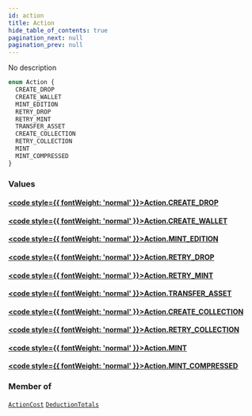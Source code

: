 ```yaml
---
id: action
title: Action
hide_table_of_contents: true
pagination_next: null
pagination_prev: null
---
```








No description

```graphql
enum Action {
  CREATE_DROP
  CREATE_WALLET
  MINT_EDITION
  RETRY_DROP
  RETRY_MINT
  TRANSFER_ASSET
  CREATE_COLLECTION
  RETRY_COLLECTION
  MINT
  MINT_COMPRESSED
}
```


### Values

#### [<code style={{ fontWeight: 'normal' }}>Action.<b>CREATE_DROP</b></code>](#) 
> 
> 

#### [<code style={{ fontWeight: 'normal' }}>Action.<b>CREATE_WALLET</b></code>](#) 
> 
> 

#### [<code style={{ fontWeight: 'normal' }}>Action.<b>MINT_EDITION</b></code>](#) 
> 
> 

#### [<code style={{ fontWeight: 'normal' }}>Action.<b>RETRY_DROP</b></code>](#) 
> 
> 

#### [<code style={{ fontWeight: 'normal' }}>Action.<b>RETRY_MINT</b></code>](#) 
> 
> 

#### [<code style={{ fontWeight: 'normal' }}>Action.<b>TRANSFER_ASSET</b></code>](#) 
> 
> 

#### [<code style={{ fontWeight: 'normal' }}>Action.<b>CREATE_COLLECTION</b></code>](#) 
> 
> 

#### [<code style={{ fontWeight: 'normal' }}>Action.<b>RETRY_COLLECTION</b></code>](#) 
> 
> 

#### [<code style={{ fontWeight: 'normal' }}>Action.<b>MINT</b></code>](#) 
> 
> 

#### [<code style={{ fontWeight: 'normal' }}>Action.<b>MINT_COMPRESSED</b></code>](#) 
> 
> 



### Member of

[`ActionCost`](/api/objects/action-cost)  <Badge class="secondary" text="object"/><Bullet />[`DeductionTotals`](/api/objects/deduction-totals)  <Badge class="secondary" text="object"/>



